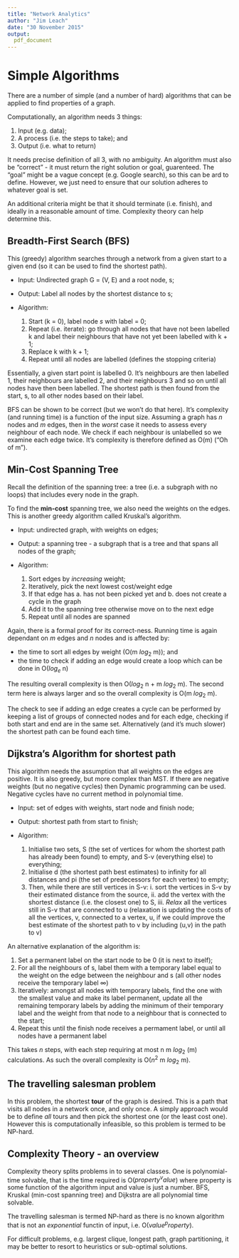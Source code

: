 ```yaml
---
title: "Network Analytics"
author: "Jim Leach"
date: "30 November 2015"
output:
  pdf_document
---
```


# Simple Algorithms

There are a number of simple (and a number of hard) algorithms that can be applied to find properties of a graph.

Computationally, an algorithm needs 3 things:

1. Input (e.g. data);
2. A process (i.e. the steps to take); and
3. Output (i.e. what to return)

It needs precise definition of all 3, with no ambiguity. An algorithm must also be "correct" - it must return the right solution or goal, guarenteed. The "goal" might be a vague concept (e.g. Google search), so this can be ard to define. However, we just need to ensure that our solution adheres to whatever goal is set. 

An additional criteria might be that it should terminate (i.e. finish), and ideally in a reasonable amount of time. Complexity theory can help determine this.

## Breadth-First Search (BFS)

This (greedy) algorithm searches through a network from a given start to a given end (so it can be used to find the shortest path). 

* Input: Undirected graph G = (V, E) and a root node, s;
* Output: Label all nodes by the shortest distance to s;
* Algorithm:

    1. Start (k = 0), label node $s$ with label = 0;
    2. Repeat (i.e. iterate): go through all nodes that have not been labelled k and label their neighbours that have not yet been labelled with k + 1;
    3. Replace k with k + 1;
    4. Repeat until all nodes are labelled (defines the stopping criteria)


Essentially, a given start point is labelled 0. It's neighbours are then labelled 1, their neighbours are labelled 2, and their neighbours 3 and so on until all nodes have then been labelled. The shortest path is then found from the start, s, to all other nodes based on their label.

BFS can be shown to be correct (but we won't do that here). It's complexity (and running time) is a function of the input size. Assuming a graph has $n$ nodes and $m$ edges, then in the _worst_ case it needs to assess every neighbour of each node. We check if each neighbour is unlabelled so we examine each edge twice. It's complexity is therefore defined as O(m) ("Oh of m").

## Min-Cost Spanning Tree

Recall the definition of the spanning tree: a tree (i.e. a subgraph with no loops) that includes every node in the graph. 

To find the __min-cost__ spanning tree, we also need the weights on the edges. This is another greedy algorithm called Kruskal's algorithm.

* Input: undirected graph, with weights on edges;
* Output: a spanning tree - a subgraph that is a tree and that spans all nodes of the graph;
* Algorithm:

    1. Sort edges by _increasing_ weight;
    2. Iteratively, pick the next lowest cost/weight edge 
    3. If that edge has a. has not been picked yet and b. does not create a cycle in the graph
    4. Add it to the spanning tree otherwise move on to the next edge
    5. Repeat until all nodes are spanned

Again, there is a formal proof for its correct-ness. Running time is again dependant on $m$ edges and $n$ nodes and is affected by:

* the time to sort all edges by weight (O(m $log_2$ m)); and
* the time to check if adding an edge would create a loop which can be done in O($log_e$ n)

The resulting overall complexity is then O($log_2$ n + m $log_2$ m). The second term here is always larger and so the overall complexity is O(m $log_2$ m).

The check to see if adding an edge creates a cycle can be performed by keeping a list of groups of connected nodes and for each edge, checking if both start and end are in the same set. Alternatively (and it's much slower) the shortest path can be found each time. 

## Dijkstra's Algorithm for shortest path

This algorithm needs the assumption that all weights on the edges are positive. It is also greedy, but more complex than MST. If there are negative weights (but no negative cycles) then Dynamic programming can be used. Negative cycles have no current method in polynomial time. 

* Input: set of edges with weights, start node and finish node;
* Output: shortest path from start to finish;
* Algorithm:

    1. Initialise two sets, S (the set of vertices for whom the shortest path has already been found) to empty, and S-v (everything else) to everything;
    2. Initialise d (the shortest path best estimates) to infinity for all distances and pi (the set of predecessors for each vertex) to empty;
    3. Then, while there are still vertices in S-v: i. sort the vertices in S-v by their estimated distance from the source, ii. add the vertex with the shortest distance (i.e. the closest one) to S, iii. _Relax_ all the vertices still in S-v that are connected to u (relaxation is updating the costs of all the vertices, v, connected to a vertex, u, if we could improve the best estimate of the shortest path to v by including (u,v) in the path to v)
    
An alternative explanation of the algorithm is:

1. Set a permanent label on the start node to be 0 (it is next to itself);
2. For all the neighbours of s, label them with a temporary label equal to the weight on the edge between the neighbour and s (all other nodes receive the temporary label $\infty$)
3. Iteratively: amongst all nodes with temporary labels, find the one with the smallest value and make its label permanent, update all the remaining temporary labels by adding the minimum of their temporary label and the weight from that node to a neighbour that is connected to the start;
4. Repeat this until the finish node receives a permament label, or until all nodes have a permanent label

This takes $n$ steps, with each step requiring at most n m $log_2$ (m) calculations. As such the overall complexity is O($n^2$ m $log_2$ m).

## The travelling salesman problem

In this problem, the shortest __tour__ of the graph is desired. This is a path that visits all nodes in a network once, and only once. A simply approach would be to define _all_ tours and then pick the shortest one (or the least cost one). However this is computationally infeasible, so this problem is termed to be NP-hard. 

## Complexity Theory - an overview

Complexity theory splits problems in to several classes. One is polynomial-time solvable, that is the time required is O($property^value$) where property is some function of the algorithm input and value is just a number. BFS, Kruskal (min-cost spanning tree) and Dijkstra are all polynomial time solvable. 

The travelling salesman is termed NP-hard as there is no known algorithm that is not an _exponential_ functin of input, i.e. O($value^property$).

For difficult problems, e.g. largest clique, longest path, graph partitioning, it may be better to resort to heuristics or sub-optimal solutions. 


